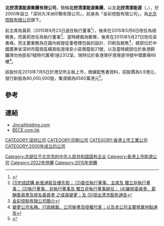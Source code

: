 '''北控清潔能源集團有限公司'''，簡稱'''北控清潔能源集團'''，以及'''北控清潔能源'''（'''{{lang-en|Beijing Enterprises Clean Energy Group Limited}}'''，{{hkex|1250}}），於2000年設立「深圳大洋洲印務有限公司」，前身為「金彩控股有限公司」，為[[北京控股有限公司|北京控股有限公司]]旗下。

前主席為黃莉（2015年9月23日退任執行董事<ref>{{Cite web |url=http://www.hkexnews.hk/listedco/listconews/sehk/2015/0923/LTN20150923911_C.pdf |title=執行董事辭任通告 |accessdate=2015-09-23 |archive-date=2015-09-25 |archive-url=https://web.archive.org/web/20150925055756/http://www.hkexnews.hk/listedco/listconews/sehk/2015/0923/LTN20150923911_C.pdf |dead-url=no }}</ref>），後來在2015年5月6日改任為胡曉勇，而黃莉改任為執行董事<ref>[http://www.jincaiholding.com/attachment/2015050622470200052197822_tc.pdf (1)完成認購 新普通股及優先股； (2)委任執行董事、主席及 獨立非執行董事； (3)執行董事、非執行董事及 獨立非執行董事辭任； (4)審核委員會、薪酬委員會及提名委員會 之成員變更；及 (5)授出清洗豁免通告]{{dead link|date=2017年11月 |bot=InternetArchiveBot |fix-attempted=yes }}</ref>，當時總裁為鄭華，後來在2015年5月27日改任梁勇峰。而主要業務為在國內經營從事卷煙包裝的設計、印刷及銷售<ref>[http://www.jincaiholding.com/c/about.php 金彩控股有限公司簡介]{{dead link|date=2017年11月 |bot=InternetArchiveBot |fix-attempted=yes }}</ref>，總部位於中國廣東省深圳市龍崗區橫崗街道保安小區簡龍街21號，以及當時總部位於香港銅鑼灣勿地臣街1號時代廣場1座2312室，現時位於香港灣仔港灣道18號中環廣場66樓<ref>[http://www.jincaiholding.com/attachment/2015052723020200052214003_tc.pdf 變更公司名稱、行政總裁、公司秘書及授權代表；以及本公司主要營業地點通告]{{dead link|date=2017年11月 |bot=InternetArchiveBot |fix-attempted=yes }}</ref>。

該股份在2013年7月5日於港交所主板上市，根據配售書資料，招股價為0.9港元，發行新股為80,000,000股，集資額為6560萬港元<ref>{{Cite web |url=http://www.hkexnews.hk/listedco/listconews/SEHK/2013/0624/LTN20130624022_C.pdf |title=金彩控股有限公司提供招股資料 |accessdate=2013-07-04 |archive-date=2016-03-05 |archive-url=https://web.archive.org/web/20160305013811/http://www.hkexnews.hk/listedco/listconews/SEHK/2013/0624/LTN20130624022_C.pdf |dead-url=no }}</ref>。

==參考==
{{reflist}}

==連結==
*[https://web.archive.org/web/20130818165504/http://jincaiholding.com/ JincaiHolding.com]
*[http://www.bece.com.hk/ BECE.com.hk]{{Wayback|url=http://www.bece.com.hk/ |date=20161001190854 }}

[[CATEGORY:深圳公司|CATEGORY:深圳公司]]
[[Category:总部位于北京市的中华人民共和国国有企业|Category:总部位于北京市的中华人民共和国国有企业]]
[[CATEGORY:印刷公司|CATEGORY:印刷公司]]
[[CATEGORY:香港上市工業公司|CATEGORY:香港上市工業公司]]
[[CATEGORY:2000年成立的公司|CATEGORY:2000年成立的公司]]
[[Category:香港上市能源公司|Category:香港上市能源公司]]
[[Category:2022年併購|Category:2022年併購]]
[[Category:2015年併購|Category:2015年併購]]